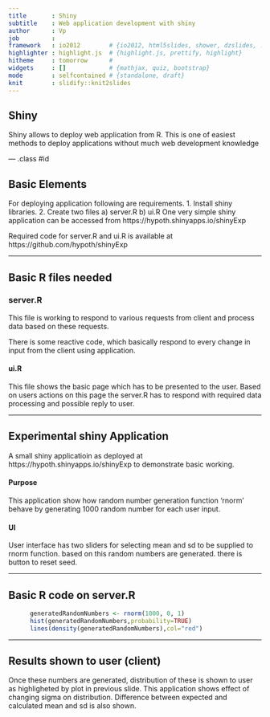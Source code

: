 ```yaml
---
title       : Shiny
subtitle    : Web application development with shiny
author      : Vp
job         : 
framework   : io2012        # {io2012, html5slides, shower, dzslides, ...}
highlighter : highlight.js  # {highlight.js, prettify, highlight}
hitheme     : tomorrow      # 
widgets     : []            # {mathjax, quiz, bootstrap}
mode        : selfcontained # {standalone, draft}
knit        : slidify::knit2slides
---
```


## Shiny
Shiny allows to deploy web application from R.
This is one of easiest methods to deploy applications without much web development knowledge

--- .class #id 

## Basic Elements

For deploying application following are requirements.
1. Install shiny libraries.
2. Create two files 
    a) server.R
    b) ui.R
One very simple shiny application can be accessed from 
https://hypoth.shinyapps.io/shinyExp

Required code for server.R and ui.R is available at
https://github.com/hypoth/shinyExp

---

## Basic R files needed
### server.R
This file is working to respond to various requests from client and process data based on these requests.

There is some reactive code, which basically respond to every change in input from the client using application.

#### ui.R
This file shows the basic page which has to be presented to the user. Based on users actions on this page the server.R has to 
respond with required data processing and possible reply to user.

--- 

## Experimental shiny Application
A small shiny applicatioin as deployed at https://hypoth.shinyapps.io/shinyExp to demonstrate basic working.

#### Purpose
This application show how random number generation function 'rnorm' behave by generating 1000 random number for each user input.

#### UI
User interface has two sliders for selecting mean and sd to be supplied to rnorm function.
based on this random numbers are generated.
there is button to reset seed.

---

## Basic R code on server.R
```r
      generatedRandomNumbers <- rnorm(1000, 0, 1)
      hist(generatedRandomNumbers,probability=TRUE)
      lines(density(generatedRandomNumbers),col="red")
```

---


## Results shown  to user (client)

Once these numbers are generated, distribution of these is shown to user as highligheted by plot in previous slide. This application shows effect of changing sigma on distribution. Difference between expected and calculated mean and sd is also shown.
